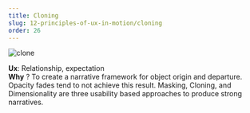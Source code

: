 ```yaml
---
title: Cloning
slug: 12-principles-of-ux-in-motion/cloning
order: 26
---
```


<SlideTemplate title="Principle 8: Cloning">

![clone](/gif/ux_clone.gif)

**Ux**: Relationship, expectation  
**Why** ? To create a narrative framework for object origin and departure. Opacity fades tend to not achieve this result. Masking, Cloning, and Dimensionality are three usability based approaches to produce strong narratives.

</SlideTemplate>
